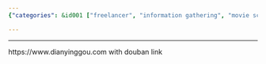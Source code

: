 ```yaml
---
{"categories": &id001 ["freelancer", "information gathering", "movie scraping"], "category": "Web Scraping", "date": "2022-02-21 10:31:56", "description": "This article discusses a movie scraping project on the 'https://www.dianyinggou.com' website, where data related to movies and their corresponding Douban links are collected and processed.", "tags": *id001, "title": "Movie Scraping 3"}

---
```


------
https://www.dianyinggou.com
with douban link
